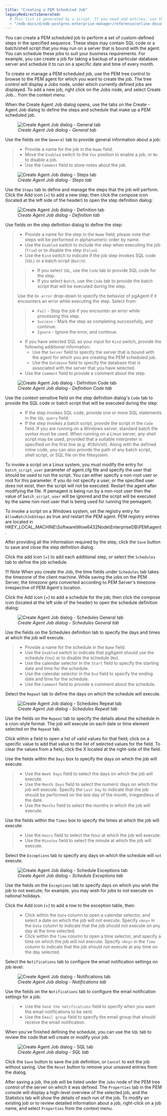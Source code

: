 ```yaml
---
title: "Creating a PEM Scheduled Job"
legacyRedirectsGenerated:
  # This list is generated by a script. If you need add entries, use the `legacyRedirects` key.
  - "/edb-docs/d/edb-postgres-enterprise-manager/reference/online-documentation/8.0/pem_scheduled_jobs.html"
---
```


<div id="pem_scheduled_jobs" class="registered_link"></div>

You can create a PEM scheduled job to perform a set of custom-defined steps in the specified sequence. These steps may contain SQL code or a batch/shell script that you may run on a server that is bound with the agent. You can schedule these jobs to suit your business requirements. For example, you can create a job for taking a backup of a particular database server and schedule it to run on a specific date and time of every month.

To create or manage a PEM scheduled job, use the PEM tree control to browse to the PEM agent for which you want to create the job. The tree control will display a Jobs node, under which currently defined jobs are displayed. To add a new job, right click on the Jobs node, and select Create Job... from the context menu.

When the Create Agent Job dialog opens, use the tabs on the Create - Agent Job dialog to define the steps and schedule that make up a PEM scheduled job.

<figure><img src="../images/create_pem_jobs_general.png" class="align-center" alt="Create Agent Job dialog - General tab" /><figcaption aria-hidden="true"><em>Create Agent Job dialog - General tab</em></figcaption></figure>

Use the fields on the `General` tab to provide general information about a job:

> -   Provide a name for the job in the `Name` field.
> -   Move the `Enabled` switch to the `Yes` position to enable a job, or `No` to disable a job.
> -   Use the `Comment` field to store notes about the job.

<figure><img src="../images/create_pem_jobs_steps.png" class="align-center" alt="Create Agent Job dialog - Steps tab" /><figcaption aria-hidden="true"><em>Create Agent Job dialog - Steps tab</em></figcaption></figure>

Use the `Steps` tab to define and manage the steps that the job will perform. Click the Add icon (+) to add a new step; then click the compose icon (located at the left side of the header) to open the step definition dialog:

<figure><img src="../images/create_pem_jobs_steps_definition.png" class="align-center" alt="Create Agent Job dialog - Definition tab" /><figcaption aria-hidden="true"><em>Create Agent Job dialog - Definition tab</em></figcaption></figure>

Use fields on the step definition dialog to define the step:

> -   Provide a name for the step in the `Name` field; please note that steps will be performed in alphanumeric order by name.
> -   Use the `Enabled` switch to include the step when executing the job (`True`) or to disable the step (`False`).
> -   Use the `Kind` switch to indicate if the job step invokes SQL code (`SQL`) or a batch script (`Batch`).
>
> > -   If you select `SQL`, use the `Code` tab to provide SQL code for the step.
> > -   If you select `Batch`, use the `Code` tab to provide the batch script that will be executed during the step.
>
> Use the `On error` drop-down to specify the behavior of pgAgent if it encounters an error while executing the step. Select from:
>
> > -   `Fail` - Stop the job if you encounter an error while processing this step.
> > -   `Success` - Mark the step as completing successfully, and continue.
> > -   `Ignore` - Ignore the error, and continue.
>
> -   If you have selected SQL as your input for `Kind` switch, provide the following additional information:
>     -   Use the `Server` field to specify the server that is bound with the agent for which you are creating the PEM scheduled job.
>     -   Use the `Database` field to specify the database that is associated with the server that you have selected.
> -   Use the `Comment` field to provide a comment about the step.

<figure><img src="../images/create_pem_jobs_steps_definition_code.png" class="align-center" alt="Create Agent Job dialog - Definition Code tab" /><figcaption aria-hidden="true"><em>Create Agent Job dialog - Definition Code tab</em></figcaption></figure>

Use the context-sensitive field on the step definition dialog's `Code` tab to provide the SQL code or batch script that will be executed during the step:

> -   If the step invokes SQL code, provide one or more SQL statements in the `SQL query` field.
> -   If the step invokes a batch script, provide the script in the `Code` field. If you are running on a Windows server, standard batch file syntax must be used. When running on a Linux server, any shell script may be used, provided that a suitable interpreter is specified on the first line (e.g. *#!/bin/sh*). Along with the defined inline code, you can also provide the path of any batch script, shell script, or SQL file on the filesystem.

To invoke a script on a Linux system, you must modify the entry for `batch_script_user` parameter of agent.cfg file and specify the user that should be used to run the script. You can either specify a non-root user or root for this parameter. If you do not specify a user, or the specified user does not exist, then the script will not be executed. Restart the agent after modifying the file. If pemagent is being run by a non-root user then the value of `batch_script_user` will be ignored and the script will be executed by the same non-root user that is being used for running the pemagent.

To invoke a script on a Windows system, set the registry entry for `AllowBatchJobSteps` as true and restart the PEM agent. PEM registry entries are located in HKEY_LOCAL_MACHINE\\Software\\Wow6432Node\\EnterpriseDB\\PEM\\agent.

After providing all the information required by the step, click the `Save` button to save and close the step definition dialog.

Click the add icon (+) to add each additional step, or select the `Schedules` tab to define the job schedule.

!!! Note
    When you create the Job, the time fields under `Schedules` tab takes the timezone of the client machine. While saving the jobs on the PEM Server, the timezone gets converted according to PEM Server's timezone irrespective of PEM Agent's location.

Click the Add icon (+) to add a schedule for the job; then click the compose icon (located at the left side of the header) to open the schedule definition dialog:

<figure><img src="../images/create_pem_jobs_schedules.png" class="align-center" alt="Create Agent Job dialog - Schedules General tab" /><figcaption aria-hidden="true"><em>Create Agent Job dialog - Schedules General tab</em></figcaption></figure>

Use the fields on the Schedules definition tab to specify the days and times at which the job will execute.

> -   Provide a name for the schedule in the `Name` field.
> -   Use the `Enabled` switch to indicate that pgAgent should use the schedule (`Yes`) or to disable the schedule (`No`).
> -   Use the calendar selector in the `Start` field to specify the starting date and time for the schedule.
> -   Use the calendar selector in the `End` field to specify the ending date and time for the schedule.
> -   Use the `Comment` field to provide a comment about the schedule.

Select the `Repeat` tab to define the days on which the schedule will execute.

<figure><img src="../images/create_pem_jobs_schedules_repeat.png" class="align-center" alt="Create Agent Job dialog - Schedules Repeat tab" /><figcaption aria-hidden="true"><em>Create Agent Job dialog - Schedules Repeat tab</em></figcaption></figure>

Use the fields on the `Repeat` tab to specify the details about the schedule in a cron-style format. The job will execute on each date or time element selected on the `Repeat` tab.

Click within a field to open a list of valid values for that field; click on a specific value to add that value to the list of selected values for the field. To clear the values from a field, click the X located at the right-side of the field.

Use the fields within the `Days` box to specify the days on which the job will execute:

> -   Use the `Week Days` field to select the days on which the job will execute.
> -   Use the `Month Days` field to select the numeric days on which the job will execute. Specify the `Last Day` to indicate that the job should be performed on the last day of the month, irregardless of the date.
> -   Use the `Months` field to select the months in which the job will execute.

Use the fields within the `Times` box to specify the times at which the job will execute:

> -   Use the `Hours` field to select the hour at which the job will execute.
> -   Use the `Minutes` field to select the minute at which the job will execute.

Select the `Exceptions` tab to specify any days on which the schedule will `not` execute.

<figure><img src="../images/create_pem_jobs_schedules_exceptions.png" class="align-center" alt="Create Agent Job dialog - Schedule Exceptions tab" /><figcaption aria-hidden="true"><em>Create Agent Job dialog - Schedule Exceptions tab</em></figcaption></figure>

Use the fields on the `Exceptions` tab to specify days on which you wish the job to not execute; for example, you may wish for jobs to not execute on national holidays.

Click the Add icon (+) to add a row to the exception table, then:

> -   Click within the `Date` column to open a calendar selector, and select a date on which the job will not execute. Specify `<Any>` in the `Date` column to indicate that the job should not execute on any day at the time selected.
> -   Click within the `Time` column to open a time selector, and specify a time on which the job will not execute. Specify `<Any>` in the `Time` column to indicate that the job should not execute at any time on the day selected.

Select the `Notifications` tab to configure the email notification settings on job level:

<figure><img src="../images/create_pem_jobs_notifications.png" class="align-center" alt="Create Agent Job dialog - Notifications tab" /><figcaption aria-hidden="true"><em>Create Agent Job dialog - Notifications tab</em></figcaption></figure>

Use the fields on the `Notifications` tab to configure the email notification settings for a job:

> -   Use the `Send the notifications` field to specify when you want the email notifications to be sent.
> -   Use the `Email group` field to specify the email group that should receive the email notification.

When you've finished defining the schedule, you can use the `SQL` tab to review the code that will create or modify your job.

<figure><img src="../images/create_pem_jobs_sql.png" class="align-center" alt="Create Agent Job dialog - SQL tab" /><figcaption aria-hidden="true"><em>Create Agent Job dialog - SQL tab</em></figcaption></figure>

Click the `Save` button to save the job definition, or `Cancel` to exit the job without saving. Use the `Reset` button to remove your unsaved entries from the dialog.

After saving a job, the job will be listed under the `Jobs` node of the PEM tree control of the server on which it was defined. The `Properties` tab in the PEM console will display a high-level overview of the selected job, and the Statistics tab will show the details of each run of the job. To modify an existing job or to review detailed information about a job, right-click on a job name, and select `Properties` from the context menu.
